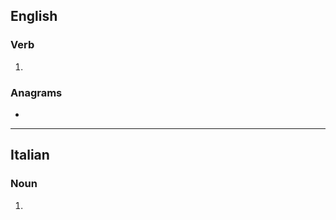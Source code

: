 ==English==

===Verb===
{{en-verb}}

# {{obsolete form of|en|temper}}

===Anagrams===
* {{anagrams|en|a=eemprt|temper}}

----

==Italian==

===Noun===
{{head|it|noun plural form|g=f}}

# {{plural of|it|tempra}}